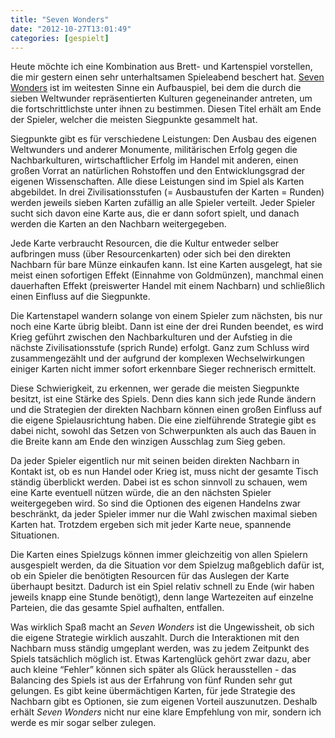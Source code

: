 ```yaml
---
title: "Seven Wonders"
date: "2012-10-27T13:01:49"
categories: [gespielt]
---
```


Heute möchte ich eine Kombination aus Brett- und Kartenspiel vorstellen, die mir gestern einen sehr unterhaltsamen Spieleabend beschert hat. [Seven Wonders](http://de.wikipedia.org/wiki/7_Wonders) ist im weitesten Sinne ein Aufbauspiel, bei dem die durch die sieben Weltwunder repräsentierten Kulturen gegeneinander antreten, um die fortschrittlichste unter ihnen zu bestimmen. Diesen Titel erhält am Ende der Spieler, welcher die meisten Siegpunkte gesammelt hat.

Siegpunkte gibt es für verschiedene Leistungen: Den Ausbau des eigenen Weltwunders und anderer Monumente, militärischen Erfolg gegen die Nachbarkulturen, wirtschaftlicher Erfolg im Handel mit anderen, einen großen Vorrat an natürlichen Rohstoffen und den Entwicklungsgrad der eigenen Wissenschaften. Alle diese Leistungen sind im Spiel als Karten abgebildet. In drei Zivilisationsstufen (= Ausbaustufen der Karten = Runden) werden jeweils sieben Karten zufällig an alle Spieler verteilt. Jeder Spieler sucht sich davon eine Karte aus, die er dann sofort spielt, und danach werden die Karten an den Nachbarn weitergegeben.

Jede Karte verbraucht Resourcen, die die Kultur entweder selber aufbringen muss (über Resourcenkarten) oder sich bei den direkten Nachbarn für bare Münze einkaufen kann. Ist eine Karten ausgelegt, hat sie meist einen sofortigen Effekt (Einnahme von Goldmünzen), manchmal einen dauerhaften Effekt (preiswerter Handel mit einem Nachbarn) und schließlich einen Einfluss auf die Siegpunkte.

Die Kartenstapel wandern solange von einem Spieler zum nächsten, bis nur noch eine Karte übrig bleibt. Dann ist eine der drei Runden beendet, es wird Krieg geführt zwischen den Nachbarkulturen und der Aufstieg in die nächste Zivilisationsstufe (sprich Runde) erfolgt. Ganz zum Schluss wird zusammengezählt und der aufgrund der komplexen Wechselwirkungen einiger Karten nicht immer sofort erkennbare Sieger rechnerisch ermittelt.

Diese Schwierigkeit, zu erkennen, wer gerade die meisten Siegpunkte besitzt, ist eine Stärke des Spiels. Denn dies kann sich jede Runde ändern und die Strategien der direkten Nachbarn können einen großen Einfluss auf die eigene Spielausrichtung haben. Die eine zielführende Strategie gibt es dabei nicht, sowohl das Setzen von Schwerpunkten als auch das Bauen in die Breite kann am Ende den winzigen Ausschlag zum Sieg geben.

Da jeder Spieler eigentlich nur mit seinen beiden direkten Nachbarn in Kontakt ist, ob es nun Handel oder Krieg ist, muss nicht der gesamte Tisch ständig überblickt werden. Dabei ist es schon sinnvoll zu schauen, wem eine Karte eventuell nützen würde, die an den nächsten Spieler weitergegeben wird. So sind die Optionen des eigenen Handelns zwar beschränkt, da jeder Spieler immer nur die Wahl zwischen maximal sieben Karten hat. Trotzdem ergeben sich mit jeder Karte neue, spannende Situationen.

Die Karten eines Spielzugs können immer gleichzeitig von allen Spielern ausgespielt werden, da die Situation vor dem Spielzug maßgeblich dafür ist, ob ein Spieler die benötigten Resourcen für das Auslegen der Karte überhaupt besitzt. Dadurch ist ein Spiel relativ schnell zu Ende (wir haben jeweils knapp eine Stunde benötigt), denn lange Wartezeiten auf einzelne Parteien, die das gesamte Spiel aufhalten, entfallen.

Was wirklich Spaß macht an *Seven Wonders* ist die Ungewissheit, ob sich die eigene Strategie wirklich auszahlt. Durch die Interaktionen mit den Nachbarn muss ständig umgeplant werden, was zu jedem Zeitpunkt des Spiels tatsächlich möglich ist. Etwas Kartenglück gehört zwar dazu, aber auch kleine "Fehler" können sich später als Glück herausstellen - das Balancing des Spiels ist aus der Erfahrung von fünf Runden sehr gut gelungen. Es gibt keine übermächtigen Karten, für jede Strategie des Nachbarn gibt es Optionen, sie zum eigenen Vorteil auszunutzen. Deshalb erhält *Seven Wonders* nicht nur eine klare Empfehlung von mir, sondern ich werde es mir sogar selber zulegen.
